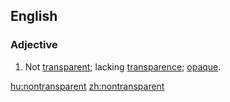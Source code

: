 ==English==
===Adjective===
{{en-adj}}
# Not [[transparent]]; lacking [[transparence]]; [[opaque]].

[[hu:nontransparent]]
[[zh:nontransparent]]